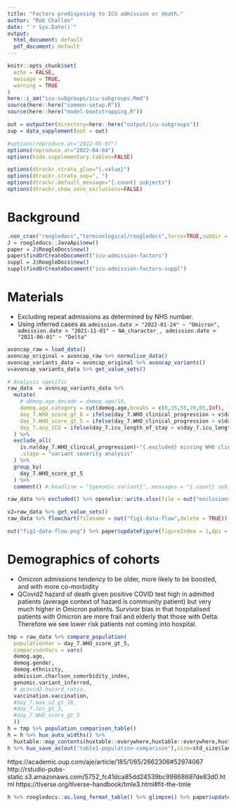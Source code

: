 ```yaml
---
title: "Factors predisposing to ICU admission or death."
author: "Rob Challen"
date: "`r Sys.Date()`"
output:
  html_document: default
  pdf_document: default
---
```


```r
knitr::opts_chunk$set(
  echo = FALSE,
  message = TRUE,
  warning = TRUE
)
here::i_am("icu-subgroups/icu-subgroups.Rmd")
source(here::here("common-setup.R"))
source(here::here("model-bootstrapping.R"))

out = outputter(directory=here::here("output/icu-subgroups"))
sup = data_supplement(out = out)

#options(reproduce.at="2022-03-07")
options(reproduce.at="2022-04-04")
options(hide.supplementary.tables=FALSE)

options(dtrackr.strata_glue="{.value}")
options(dtrackr.strata_sep=", ")
options(dtrackr.default_message="{.count} subjects")
options(dtrackr.show_zero_exclusions=FALSE)
```

# Background

```r
.non_cran("roogledocs","terminological/roogledocs",force=TRUE,subdir = "r-library")
J = roogledocs::JavaApi$new()
paper = J$RoogleDocs$new()
paper$findOrCreateDocument("icu-admission-factors")
suppl = J$RoogleDocs$new()
suppl$findOrCreateDocument("icu-admission-factors-suppl")

```

# Materials

* Excluding repeat admissions as determined by NHS number.
* Using inferred cases as `admission.date > "2022-01-24" ~ "Omicron", admission.date > "2021-11-01" ~ NA_character_, admission.date > "2021-06-01" ~ "Delta"`

```r
avoncap_raw = load_data() 
avoncap_original = avoncap_raw %>% normalise_data() 
avoncap_variants_data = avoncap_original %>% avoncap_variants()
v=avoncap_variants_data %>% get_value_sets()

# Analysis specific 
raw_data  = avoncap_variants_data %>% 
  mutate(
    # demog.age_decade = demog.age/10,
    demog.age_category = cut(demog.age,breaks = c(0,35,55,70,85,Inf), labels = c("18-34y","35-54y","55-69y","70-84y","85y+"), include.lowest = FALSE,ordered_result = TRUE), 
    day_7.WHO_score_gt_6 = ifelse(day_7.WHO_clinical_progression > v$day_7.WHO_clinical_progression$`score 6`,"WHO score 7-10","WHO score 4-6") %>% ordered(c("WHO score 4-6","WHO score 7-10")),
    day_7.WHO_score_gt_5 = ifelse(day_7.WHO_clinical_progression > v$day_7.WHO_clinical_progression$`score 5`,"WHO score 6-10","WHO score 4-5") %>% ordered(c("WHO score 4-5","WHO score 6-10")),
    day_7.any_ICU = ifelse(day_7.icu_length_of_stay > v$day_7.icu_length_of_stay$`0 day`,"ICU admission","No ICU admission") %>% ordered(c("No ICU admission","ICU admission"))
  ) %>%
  exclude_all(
    is.na(day_7.WHO_clinical_progression)~"{.excluded} missing WHO clinical progression score",
    .stage = "variant severity analysis"
  ) %>% 
  group_by(
    day_7.WHO_score_gt_5
  ) %>%
  comment() #.headline = "{genomic.variant}",.messages = "{.count} subjects")

raw_data %>% excluded() %>% openxlsx::write.xlsx(file = out("exclusions.xlsx"))

v2=raw_data %>% get_value_sets()
raw_data %>% flowchart(filename = out("fig1-data-flow",delete = TRUE))
```

```r
out("fig1-data-flow.png") %>% paper$updateFigure(figureIndex = 1,dpi = 300)
```

# Demographics of cohorts

* Omicron admissions tendency to be older, more likely to be boosted, and with more co-morbidity
* QCovid2 hazard of death given positive COVID test high in admitted patients (average context of hazard is community patient) but very much higher in Omicron patients. Survivor bias in that hospitalised patients with Omicron are more frail and elderly that those with Delta. Therefore we see lower risk patients not coming into hospital.

```r
tmp = raw_data %>% compare_population(
  populationVar = day_7.WHO_score_gt_5,
  comparisonVars = vars(
  demog.age,
  demog.gender,
  demog.ethnicity,
  admission.charlson_comorbidity_index,
  genomic.variant_inferred,
  # qcovid2.hazard_ratio,
  vaccination.vaccination,
  #day_7.max_o2_gt_28,
  #day_7.los_gt_3,
  #day_7.WHO_score_gt_5
  ))
h = tmp %>% population_comparison_table() 
h = h %>% hux_auto_widths() %>% 
  huxtable::map_contents(huxtable::everywhere,huxtable::everywhere,huxtable::by_function(function(x) stringr::str_replace_all(x,fixed("."), "\u00B7"))) 
h %>% hux_save_as(out("table1-population-comparison"),size=std_size$landscape)
```
https://academic.oup.com/aje/article/185/1/65/2662306#52974067
http://rstudio-pubs-static.s3.amazonaws.com/5752_fc41dca85dd24539bc99868697de83d0.html
https://tlverse.org/tlverse-handbook/tmle3.html#fit-the-tmle

```r

h %>% roogledocs::as.long_format_table() %>% glimpse() %>% paper$updateTable(tableIndex = 1,tableWidthInches = 6.2)

```